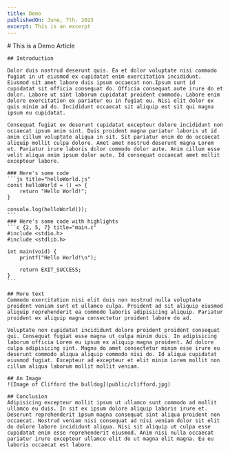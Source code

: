 ```yaml
---
title: Demo
publishedOn: June, 7th. 2023
excerpt: This is an excerpt
---
```


<article className="max-w-2xl">
    # This is a Demo Article

    ## Introduction

    Dolor duis nostrud deserunt quis. Ea et dolor voluptate nisi commodo fugiat in ut eiusmod ex cupidatat enim exercitation incididunt. Eiusmod sit amet labore duis ipsum occaecat non.Ipsum sunt id cupidatat sit officia consequat do. Officia consequat aute irure do et dolor. Labore ut sint laborum cupidatat proident commodo. Labore enim dolore exercitation ex pariatur eu in fugiat eu. Nisi elit dolor ex quis minim ad do. Incididunt occaecat sit aliquip est sit qui magna ipsum eu cupidatat.

    Consequat fugiat ex deserunt cupidatat excepteur dolore incididunt non occaecat ipsum anim sint. Duis proident magna pariatur laboris ut id anim cillum voluptate aliqua in sit. Sit pariatur enim do do occaecat aliquip mollit culpa dolore. Amet amet nostrud deserunt magna Lorem et. Pariatur irure laboris dolor commodo dolor aute. Anim cillum esse velit aliqua anim ipsum dolor aute. Id consequat occaecat amet mollit excepteur labore.

    ### Here's some code
    ```js title="helloWorld.js"
    const helloWorld = () => {
        return "Hello World!";
    }

    console.log(helloWorld());
    ```
    ### Here's some code with highlights
    ```c {2, 5, 7} title="main.c"
    #include <stdio.h>
    #include <stdlib.h>

    int main(void) {
        printf("Hello World!\n");

        return EXIT_SUCCESS;
    }
    ```
    
    ## More text
    Commodo exercitation nisi elit duis non nostrud nulla voluptate proident veniam sunt et ullamco culpa. Proident ad sit aliquip eiusmod aliquip reprehenderit ea commodo laboris adipisicing aliquip. Pariatur proident ex aliquip magna consectetur proident labore do ad.

    Voluptate non cupidatat incididunt dolore proident proident consequat qui. Consequat fugiat esse magna ut culpa minim duis. In adipisicing laborum officia Lorem eu ipsum ex aliquip magna proident. Ad dolore culpa adipisicing sint. Magna do amet consectetur minim esse irure eu deserunt commodo aliqua aliquip commodo nisi do. Id aliqua cupidatat eiusmod fugiat. Excepteur ad excepteur et elit minim Lorem mollit non cillum aliqua laborum mollit mollit veniam.

    ## An Image
    ![Image of Clifford the bulldog](public/clifford.jpg)

    ## Conclusion
    Adipisicing excepteur mollit ipsum ut ullamco sunt commodo ad mollit ullamco eu duis. In sit ex ipsum dolore aliquip laboris irure et. Deserunt reprehenderit ipsum magna consequat sint aliqua proident non occaecat. Nostrud veniam nisi consequat ad nisi veniam dolor sit elit do dolore labore incididunt aliqua. Nisi sit aliquip ut culpa esse cupidatat enim esse reprehenderit eiusmod. Anim nisi nulla occaecat pariatur irure excepteur ullamco elit do ut magna elit magna. Eu eu laboris occaecat est labore.
</article>
